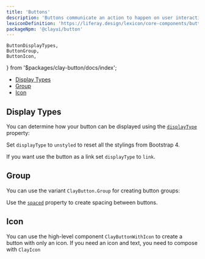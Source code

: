 ```yaml
---
title: 'Buttons'
description: 'Buttons communicate an action to happen on user interaction.'
lexiconDefinition: 'https://liferay.design/lexicon/core-components/buttons/'
packageNpm: '@clayui/button'
---
```


	ButtonDisplayTypes,
	ButtonGroup,
	ButtonIcon,
} from '$packages/clay-button/docs/index';

<div class="nav-toc-absolute">
<div class="nav-toc">

-   [Display Types](#display-types)
-   [Group](#group)
-   [Icon](#icon)

</div>
</div>

## Display Types

You can determine how your button can be displayed using the [`displayType`](#api-displayType) property:

Set `displayType` to `unstyled` to reset all the stylings from Bootstrap 4.

If you want use the button as a link set `displayType` to `link`.

<ButtonDisplayTypes />

## Group

You can use the variant `ClayButton.Group` for creating button groups:

Use the [`spaced`](#api-spaced) property to create spacing between buttons.

<ButtonGroup />

## Icon

You can use the high-level component `ClayButtonWithIcon` to create a button with only an icon. If you need an icon and text, you need to compose with `ClayIcon`

<ButtonIcon />
